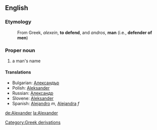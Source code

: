 ==English==

<!-- ===Pronunciation===
*[[w:AHD|AHD]]: 
*[[w:IPA|IPA]]: 
*[[w:SAMPA|SAMPA]]: -->

===Etymology===

:From Greek, ''alexein'', '''to defend''', and ''andros'', '''man''' (i.e., '''defender of men''')

===Proper noun===
# a man's name

====Translations====
*Bulgarian: [[Александър]]
*Polish: [[Aleksander]]
*Russian: [[Александр]]
*Slovene: [[Aleksander]]
*Spanish: [[Alejandro]] ''m'', [[Alejandra]] ''f''

[[Category:Greek derivations]]

[[de:Alexander]]
[[la:Alexander]]